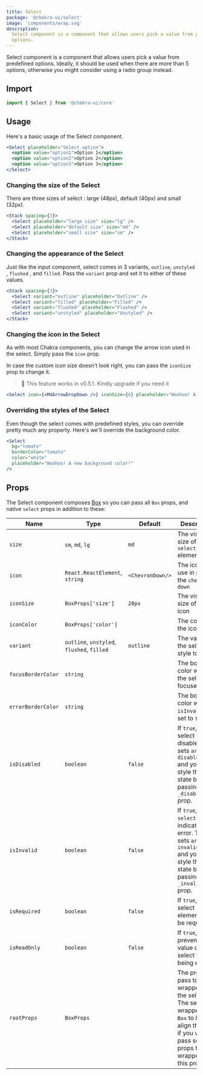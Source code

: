 ```yaml
---
title: Select
package: '@chakra-ui/select'
image: 'components/wrap.svg'
description:
  Select component is a component that allows users pick a value from predefined
  options.
---
```


Select component is a component that allows users pick a value from predefined
options. Ideally, it should be used when there are more than 5 options,
otherwise you might consider using a radio group instead.

## Import

```js
import { Select } from '@chakra-ui/core'
```

## Usage

Here's a basic usage of the Select component.

```jsx
<Select placeholder="Select option">
  <option value="option1">Option 1</option>
  <option value="option2">Option 2</option>
  <option value="option3">Option 3</option>
</Select>
```

### Changing the size of the Select

There are three sizes of select : large (48px), default (40px) and small (32px).

```jsx
<Stack spacing={3}>
  <Select placeholder="large size" size="lg" />
  <Select placeholder="default size" size="md" />
  <Select placeholder="small size" size="sm" />
</Stack>
```

### Changing the appearance of the Select

Just like the input component, select comes in 3 variants, `outline`, `unstyled`
, `flushed` , and `filled`. Pass the `variant` prop and set it to either of
these values.

```jsx
<Stack spacing={3}>
  <Select variant="outline" placeholder="Outline" />
  <Select variant="filled" placeholder="Filled" />
  <Select variant="flushed" placeholder="Flushed" />
  <Select variant="unstyled" placeholder="Unstyled" />
</Stack>
```

### Changing the icon in the Select

As with most Chakra components, you can change the arrow icon used in the
select. Simply pass the `icon` prop.

In case the custom icon size doesn't look right, you can pass the `iconSize`
prop to change it.

> 🚨 This feature works in v0.5.1. Kindly upgrade if you need it

```jsx
<Select icon={<MdArrowDropDown />} iconSize={8} placeholder="Woohoo! A new icon" />
```

### Overriding the styles of the Select

Even though the select comes with predefined styles, you can override pretty
much any property. Here's we'll override the background color.

```jsx
<Select
  bg="tomato"
  borderColor="tomato"
  color="white"
  placeholder="Woohoo! A new background color!"
/>
```

## Props

The Select component composes [Box](/docs/layout/box) so you can pass all `Box`
props, and native `select` props in addition to these:

| Name               | Type                                       | Default          | Description                                                                                                                                                            |
| ------------------ | ------------------------------------------ | ---------------- | ---------------------------------------------------------------------------------------------------------------------------------------------------------------------- |
| `size`             | `sm`, `md`, `lg`                           | `md`             | The visual size of the `select` element.                                                                                                                               |
| `icon`             | `React.ReactElement`, `string`             | `<ChevronDown/>` | The icon to use in place if the `chevron-down`                                                                                                                         |
| `iconSize`         | `BoxProps['size']`                         | `20px`           | The visual size of the icon                                                                                                                                            |
| `iconColor`        | `BoxProps['color']`                        |                  | The color of the icon                                                                                                                                                  |
| `variant`          | `outline`, `unstyled`, `flushed`, `filled` | `outline`        | The variant of the select style to use.                                                                                                                                |
| `focusBorderColor` | `string`                                   |                  | The border color when the select is focused.                                                                                                                           |
| `errorBorderColor` | `string`                                   |                  | The border color when `isInvalid` is set to `true`.                                                                                                                    |
| `isDisabled`       | `boolean`                                  | `false`          | If `true`, the select will be disabled. This sets `aria-disabled=true` and you can style this state by passing `_disabled` prop.                                       |
| `isInvalid`        | `boolean`                                  | `false`          | If `true`, the `select` will indicate an error. This sets `aria-invalid=true` and you can style this state by passing `_invalid` prop.                                 |
| `isRequired`       | `boolean`                                  | `false`          | If `true`, the select element will be required.                                                                                                                        |
| `isReadOnly`       | `boolean`                                  | `false`          | If `true`, prevents the value of the select from being edited.                                                                                                         |
| `rootProps`        | `BoxProps`                                 |                  | The props to pass to the wrapper of the select. The select is wrapped in a `Box` to help align the icon, if you want to pass some props to that wrapper, use this prop |
